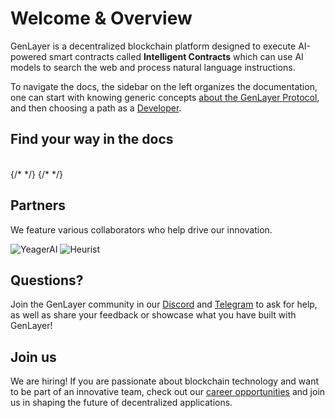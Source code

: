 
# Welcome & Overview 
GenLayer is a decentralized blockchain platform designed to execute AI-powered smart contracts called **Intelligent Contracts** which can use AI models to search the web and process natural language instructions.

To navigate the docs, the sidebar on the left organizes the documentation, one can start with knowing generic concepts [about the GenLayer Protocol](/about-genlayer), and 
then choosing a path as a [Developer](/developers).


## Find your way in the docs
<br/>
<div style={{ display: 'grid', gridTemplateColumns: 'repeat(2, minmax(0, 1fr))', gap: '1rem' }}>
  <CustomCard
    arrow
    title="GenLayer Protocol"
    description="An introduction to GenLayer and its core functionalities. Learn what sets GenLayer apart"
    href="/about-genlayer"
  />
  {/* <CustomCard
    arrow
    title="For Holders"
    description="Learn how to interact with the GenLayer Network as a user."
    href="/users"
  /> */}
  <CustomCard
    arrow
    title="For Developers"
    description="All guides to develop Intelligent Contracts using the Python GenLayer SDK."
    href="/developers"
  />
  {/* <CustomCard
    arrow
    title="For Contributors"
    description="Help in the mission to build the future of AI-powered smart contracts."
    href="/contributors"
  /> */}
  <CustomCard
    arrow
    title="For Validators"
    description="Learn how to run a validator node and participate in the GenLayer network."
    href="/validators"
  />
</div>

## Partners

We feature various collaborators who help drive our innovation.

<Cards num={3}>
  <Card image title="YeagerAI" href="/partners/yeager">
    <img src="/yeager.jpeg" alt="YeagerAI" fetchpriority="high" />
  </Card>
  <Card image title="Heurist" href="/partners/heurist">
    <img src="/heurist.png" alt="Heurist" fetchpriority="high" />
  </Card>
</Cards>


## Questions?

Join the GenLayer community in our [Discord](https://discord.gg/8Jm4v89VAu) and [Telegram](https://t.me/genlayer) to ask for help, as well as share your feedback or showcase what you have built with GenLayer!

## Join us

We are hiring! If you are passionate about blockchain technology and want to be part of an innovative team, check out our [career opportunities](https://apply.workable.com/yeager-dot-a-i/) and join us in shaping the future of decentralized applications.
